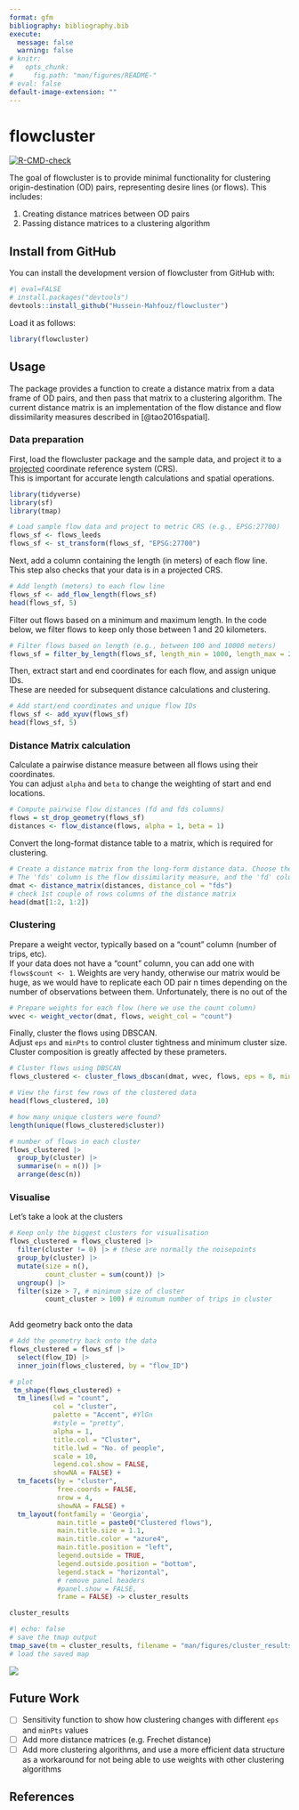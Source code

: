 ```yaml
---
format: gfm
bibliography: bibliography.bib
execute: 
  message: false
  warning: false
# knitr:
#   opts_chunk:
#     fig.path: "man/figures/README-"
# eval: false
default-image-extension: ""
---
```


# flowcluster

<!-- badges: start -->

[![R-CMD-check](https://github.com/Hussein-Mahfouz/flowcluster/actions/workflows/R-CMD-check.yaml/badge.svg)](https://github.com/Hussein-Mahfouz/flowcluster/actions/workflows/R-CMD-check.yaml)

<!-- badges: end -->

The goal of flowcluster is to provide minimal functionality for clustering origin-destination (OD) pairs, representing desire lines (or flows). This includes:

1. Creating distance matrices between OD pairs
2. Passing distance matrices to a clustering algorithm

## Install from GitHub

You can install the development version of flowcluster from GitHub with:

```r
#| eval=FALSE
# install.packages("devtools")
devtools::install_github("Hussein-Mahfouz/flowcluster")
```

Load it as follows:

```r
library(flowcluster)
```

## Usage

The package provides a function to create a distance matrix from a data frame of OD pairs, and then pass that matrix to a clustering algorithm. The current distance matrix is an implementation of the flow distance and flow dissimilarity measures described in [@tao2016spatial].


### Data preparation

First, load the flowcluster package and the sample data, and project it to a [projected](https://r.geocompx.org/spatial-class#projected-coordinate-reference-systems) coordinate reference system (CRS).  
This is important for accurate length calculations and spatial operations.

```r
library(tidyverse)
library(sf)
library(tmap)

# Load sample flow data and project to metric CRS (e.g., EPSG:27700)
flows_sf <- flows_leeds
flows_sf <- st_transform(flows_sf, "EPSG:27700")
```

Next, add a column containing the length (in meters) of each flow line.  
This step also checks that your data is in a projected CRS.

```r
# Add length (meters) to each flow line
flows_sf <- add_flow_length(flows_sf)
head(flows_sf, 5)
```

Filter out flows based on a minimum and maximum length.
In the code below, we filter flows to keep only those between 1 and 20 kilometers.

```r
# Filter flows based on length (e.g., between 100 and 10000 meters)
flows_sf = filter_by_length(flows_sf, length_min = 1000, length_max = 20000)
```

Then, extract start and end coordinates for each flow, and assign unique IDs.  
These are needed for subsequent distance calculations and clustering.

```r
# Add start/end coordinates and unique flow IDs
flows_sf <- add_xyuv(flows_sf)
head(flows_sf, 5)
```

### Distance Matrix calculation

Calculate a pairwise distance measure between all flows using their coordinates.  
You can adjust `alpha` and `beta` to change the weighting of start and end locations.

```r
# Compute pairwise flow distances (fd and fds columns)
flows = st_drop_geometry(flows_sf)
distances <- flow_distance(flows, alpha = 1, beta = 1)
```

Convert the long-format distance table to a matrix, which is required for clustering.

```r
# Create a distance matrix from the long-form distance data. Choose the column for distances you want to use.
# The 'fds' column is the flow dissimilarity measure, and the 'fd' column is the flow distance measure.
dmat <- distance_matrix(distances, distance_col = "fds")
# check 1st couple of rows columns of the distance matrix
head(dmat[1:2, 1:2])
```

### Clustering 

Prepare a weight vector, typically based on a "count" column (number of trips, etc).  
If your data does not have a "count" column, you can add one with `flows$count <- 1`. 
Weights are very handy, otherwise our matrix would be huge, as we would have to replicate 
each OD pair n times depending on the number of observations between them. Unfortunately, 
there is no out of the 

```r
# Prepare weights for each flow (here we use the count column)
wvec <- weight_vector(dmat, flows, weight_col = "count")
```

Finally, cluster the flows using DBSCAN.  
Adjust `eps` and `minPts` to control cluster tightness and minimum cluster size. Cluster composition is 
greatly affected by these prameters. 

```r
# Cluster flows using DBSCAN
flows_clustered <- cluster_flows_dbscan(dmat, wvec, flows, eps = 8, minPts = 70)

# View the first few rows of the clustered data
head(flows_clustered, 10)

# how many unique clusters were found?
length(unique(flows_clustered$cluster))

# number of flows in each cluster
flows_clustered |> 
  group_by(cluster) |> 
  summarise(n = n()) |> 
  arrange(desc(n))
```

### Visualise 

Let's take a look at the clusters


```r
# Keep only the biggest clusters for visualisation
flows_clustered = flows_clustered |>
  filter(cluster != 0) |> # these are normally the noisepoints
  group_by(cluster) |>
  mutate(size = n(), 
         count_cluster = sum(count)) |>
  ungroup() |>
  filter(size > 7, # minimum size of cluster
         count_cluster > 100) # minumum number of trips in cluster
  

```

Add geometry back onto the data 

```r
# Add the geometry back onto the data
flows_clustered = flows_sf |>
  select(flow_ID) |>
  inner_join(flows_clustered, by = "flow_ID") 
```



```r

# plot
 tm_shape(flows_clustered) +
  tm_lines(lwd = "count",
           col = "cluster",
           palette = "Accent", #YlGn
           #style = "pretty",
           alpha = 1,
           title.col = "Cluster",
           title.lwd = "No. of people",
           scale = 10,
           legend.col.show = FALSE,
           showNA = FALSE) +
  tm_facets(by = "cluster",
            free.coords = FALSE,
            nrow = 4,
            showNA = FALSE) +
  tm_layout(fontfamily = 'Georgia',
            main.title = paste0("Clustered flows"),
            main.title.size = 1.1,
            main.title.color = "azure4",
            main.title.position = "left",
            legend.outside = TRUE,
            legend.outside.position = "bottom",
            legend.stack = "horizontal",
            # remove panel headers
            #panel.show = FALSE,
            frame = FALSE) -> cluster_results

cluster_results

```

```r
#| echo: false
# save the tmap output
tmap_save(tm = cluster_results, filename = "man/figures/cluster_results.png", width = 8, dpi = 1080, asp = 0)
# load the saved map 
```

![](man/figures/cluster_results.png)


## Future Work

- [ ] Sensitivity function to show how clustering changes with different `eps` and `minPts` values
- [ ] Add more distance matrices (e.g. Frechet distance)
- [ ] Add more clustering algorithms, and use a more efficient data structure as a workaround for not being able 
to use weights with other clustering algorithms

## References

